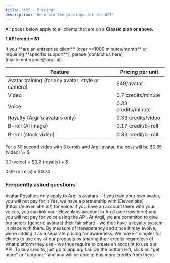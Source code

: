 ```yaml
---
title: "API - Pricing"
description: "Here are the pricings for the API"
---
```


All prices below apply to all clients that are on a **Classic plan or above.**

**1 API credit = \$1**

<Warning>
  If you **are an entreprise client** (over **1000 minutes/month** or requiring **specific support**), please [contact us here](mailto:enterprise@argil.ai).
</Warning>

| Feature                                           | Pricing per unit    |
| ------------------------------------------------- | ------------------- |
| Avatar training (for any avatar, style or camera) | \$49/avatar         |
| Video                                             | 0.7 credits/minute  |
| Voice                                             | 0.33 credits/minute |
| Royalty (Argil's avatars only)                    | 0.33 credits/video  |
| B-roll (AI image)                                 | 0.17 credit/b-roll  |
| B-roll (stock video)                              | 0.33 credit/b-roll  |

<Note>
  For a 30 second video with 3 b-rolls and Argil avatar, the cost will be $0.35 (video) \+ $

  0.1 (voice) \+ $0.2 (royalty) \+ $

  0.09 (b-rolls) = \$0.74
</Note>

### Frequently asked questions

<Note>
  Avatar Royalties only apply to Argil's avatars - if you train your own avatar, you will not pay for it
</Note>

<AccordionGroup>
  <Accordion title="Can I avoid paying for voice?" defaultOpen="false">
    Yes, we have a partnership with [Elevenlabs](https://elevenlabs.io/) for voice. If you have an account there with your voices, you can link your Elevenlabs account to Argil (see how here) and you will not pay for voice using the API.
  </Accordion>
  <Accordion title='What is the "avatar royalty"?' defaultOpen="false">
    At Argil, we are commited to give our actors (generic avatars) their fair share - we thus have a royalty system in place with them. By measure of transparency and since it may evolve, we're adding it as a separate pricing for awareness.
  </Accordion>
  <Accordion title="Why do I need to subscribe to a plan for the API?" defaultOpen="false">
    We make it simpler for clients to use any of our products by sharing their credits regardless of what platform they use - we thus require to create an account to use our API.
  </Accordion>
  <Accordion title="How to buy credits?" defaultOpen="false">
    To buy credits, just go to app.argil.ai. On the bottom left, click on "get more" or "upgrade" and you will be able to buy more credits from there.
  </Accordion>
</AccordionGroup>